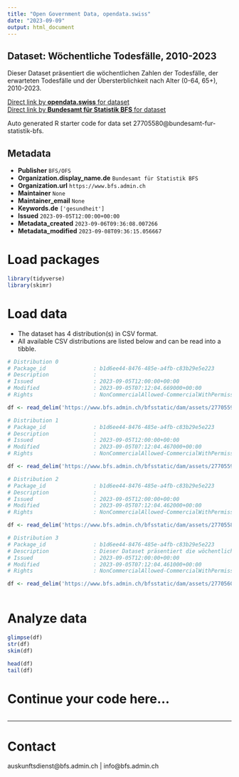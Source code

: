 ```yaml
---
title: "Open Government Data, opendata.swiss"
date: "2023-09-09"
output: html_document
---
```


## Dataset: Wöchentliche Todesfälle, 2010-2023

Dieser Dataset präsentiert die wöchentlichen Zahlen der Todesfälle, der erwarteten Todesfälle und der Übersterblichkeit nach Alter (0-64, 65+), 2010-2023.

[Direct link by **opendata.swiss** for dataset](https://opendata.swiss/de/dataset/wochentliche-todesfalle-2010-20231)<br>
[Direct link by **Bundesamt für Statistik BFS** for dataset](https://www.bfs.admin.ch/asset/de/ts-d-14.03.04.03-wr)

Auto generated R starter code for data set 27705580@bundesamt-fur-statistik-bfs.

## Metadata

- **Publisher** `BFS/OFS`
- **Organization.display_name.de** `Bundesamt für Statistik BFS`
- **Organization.url** `https://www.bfs.admin.ch`
- **Maintainer** `None`
- **Maintainer_email** `None`
- **Keywords.de** `['gesundheit']`
- **Issued** `2023-09-05T12:00:00+00:00`
- **Metadata_created** `2023-09-06T09:36:08.007266`
- **Metadata_modified** `2023-09-08T09:36:15.056667`


# Load packages

```r

library(tidyverse)
library(skimr)

```

# Load data

-   The dataset has 4 distribution(s) in CSV format.
-   All available CSV distributions are listed below and can be read into a tibble.

```r

# Distribution 0
# Package_id               : b1d6ee44-8476-485e-a4fb-c83b29e5e223
# Description              : 
# Issued                   : 2023-09-05T12:00:00+00:00
# Modified                 : 2023-09-05T07:12:04.669000+00:00
# Rights                   : NonCommercialAllowed-CommercialWithPermission-ReferenceRequired

df <- read_delim('https://www.bfs.admin.ch/bfsstatic/dam/assets/27705593/master')

# Distribution 1
# Package_id               : b1d6ee44-8476-485e-a4fb-c83b29e5e223
# Description              : 
# Issued                   : 2023-09-05T12:00:00+00:00
# Modified                 : 2023-09-05T07:12:04.467000+00:00
# Rights                   : NonCommercialAllowed-CommercialWithPermission-ReferenceRequired

df <- read_delim('https://www.bfs.admin.ch/bfsstatic/dam/assets/27705598/master')

# Distribution 2
# Package_id               : b1d6ee44-8476-485e-a4fb-c83b29e5e223
# Description              : 
# Issued                   : 2023-09-05T12:00:00+00:00
# Modified                 : 2023-09-05T07:12:04.462000+00:00
# Rights                   : NonCommercialAllowed-CommercialWithPermission-ReferenceRequired

df <- read_delim('https://www.bfs.admin.ch/bfsstatic/dam/assets/27705588/master')

# Distribution 3
# Package_id               : b1d6ee44-8476-485e-a4fb-c83b29e5e223
# Description              : Dieser Dataset präsentiert die wöchentlichen Zahlen der Todesfälle, der erwarteten Todesfälle und der Übersterblichkeit nach Alter (0-64, 65+), 2010-2023.
# Issued                   : 2023-09-05T12:00:00+00:00
# Modified                 : 2023-09-05T07:12:04.461000+00:00
# Rights                   : NonCommercialAllowed-CommercialWithPermission-ReferenceRequired

df <- read_delim('https://www.bfs.admin.ch/bfsstatic/dam/assets/27705602/master')



```

# Analyze data

```r

glimpse(df)
str(df)
skim(df)

head(df)
tail(df)

```

# Continue your code here...

```r

```

------------------------------------------------------------------------

# Contact

auskunftsdienst@bfs.admin.ch | info@bfs.admin.ch
